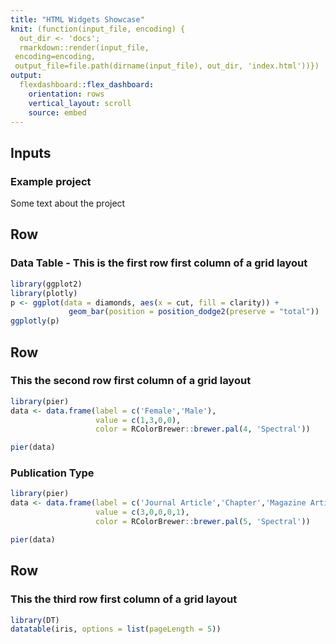 ```yaml
---
title: "HTML Widgets Showcase"
knit: (function(input_file, encoding) {
  out_dir <- 'docs';
  rmarkdown::render(input_file,
 encoding=encoding,
 output_file=file.path(dirname(input_file), out_dir, 'index.html'))})
output: 
  flexdashboard::flex_dashboard:
    orientation: rows
    vertical_layout: scroll
    source: embed
---
```


Inputs {.sidebar}
-------------------------------------

### Example project

Some text about the project

Row
-------------------------------------
### Data Table - This is the first row first column of a grid layout
```r
library(ggplot2)
library(plotly)
p <- ggplot(data = diamonds, aes(x = cut, fill = clarity)) +
             geom_bar(position = position_dodge2(preserve = "total"))
ggplotly(p)
```

Row 
-------------------------------------
### This the second row first column of a grid layout
```r
library(pier)
data <- data.frame(label = c('Female','Male'),
                   value = c(1,3,0,0),
                   color = RColorBrewer::brewer.pal(4, 'Spectral'))

pier(data)
```

### Publication Type

```r
library(pier)
data <- data.frame(label = c('Journal Article','Chapter','Magazine Article', 'Dissertation/Thesis', 'Others'),
                   value = c(3,0,0,0,1),
                   color = RColorBrewer::brewer.pal(5, 'Spectral'))

pier(data)
```

Row
-------------------------------------
### This the third row first column of a grid layout
```r
library(DT)
datatable(iris, options = list(pageLength = 5))
```
